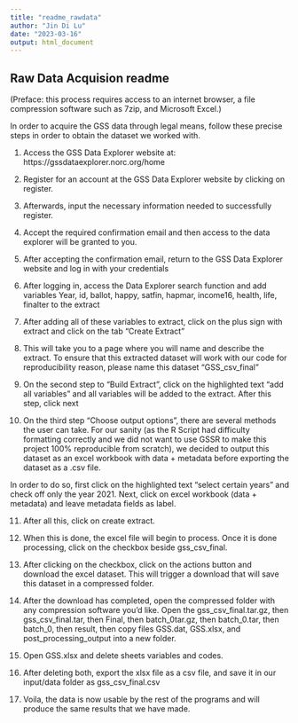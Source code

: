 ```yaml
---
title: "readme_rawdata"
author: "Jin Di Lu"
date: "2023-03-16"
output: html_document
---
```

## Raw Data Acquision readme
(Preface: this process requires access to an internet browser, a file compression software such as 7zip, and Microsoft Excel.)

In order to acquire the GSS data through legal means, follow these precise steps in order to obtain the dataset we worked with.

1. Access the GSS Data Explorer website at: https://gssdataexplorer.norc.org/home

2. Register for an account at the GSS Data Explorer website by clicking on register.

3. Afterwards, input the necessary information needed to successfully register.

4. Accept the required confirmation email and then access to the data explorer will be granted to you.

5. After accepting the confirmation email, return to the GSS Data Explorer website and log in with your credentials

6. After logging in, access the Data Explorer search function and add variables Year, id, ballot, happy, satfin, hapmar, income16, health, life, finalter to the extract

7. After adding all of these variables to extract, click on the plus sign with extract and click on the tab "Create Extract"

8. This will take you to a page where you will name and describe the extract. To ensure that this extracted dataset will work with our code for reproducibility reason, please name this dataset "GSS_csv_final"

9. On the second step to "Build Extract", click on the highlighted text "add all variables" and all variables will be added to the extract. After this step, click next

10. On the third step "Choose output options", there are several methods the user can take. For our sanity (as the R Script had difficulty formatting correctly and we did not want to use GSSR to make this project 100% reproducible from scratch), we decided to output this dataset as an excel workbook with data + metadata before exporting the dataset as a .csv file. 

In order to do so, first click on the highlighted text "select certain years" and check off only the year 2021. Next, click on excel workbook (data + metadata) and leave metadata fields as label. 

11. After all this, click on create extract.

12. When this is done, the excel file will begin to process. Once it is done processing, click on the checkbox beside gss_csv_final.

13. After clicking on the checkbox, click on the actions button and download the excel dataset. This will trigger a download that will save this dataset in a compressed folder.

14. After the download has completed, open the compressed folder with any compression software you'd like. Open the gss_csv_final.tar.gz, then gss_csv_final.tar, then Final, then batch_0tar.gz, then batch_0.tar, then batch_0, then result, then copy files GSS.dat, GSS.xlsx, and post_processing_output into a new folder.

15. Open GSS.xlsx and delete sheets variables and codes.

16. After deleting both, export the xlsx file as a csv file, and save it in our input/data folder as gss_csv_final.csv

17. Voila, the data is now usable by the rest of the programs and will produce the same results that we have made. 
